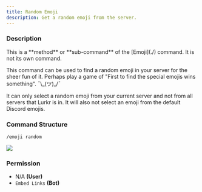 ```yaml
---
title: Random Emoji
description: Get a random emoji from the server.
---
```


### Description

<Callout type="warning">
	This is a **method** or **sub-command** of the [Emoji](./) command. It is not its own command.
</Callout>

This command can be used to find a random emoji in your server for the sheer fun of it. Perhaps play a game of "First to
find the special emojis wins something". ¯\\\_(ツ)\_/¯

It can only select a random emoji from your current server and not from all servers that Lurkr is in. It will also not
select an emoji from the default Discord emojis.

### Command Structure

```
/emoji random
```

![](https://i.imgur.com/ORDj4U7.png)

### **Permission**

- N/A **(User)**
- `Embed Links` **(Bot)**
